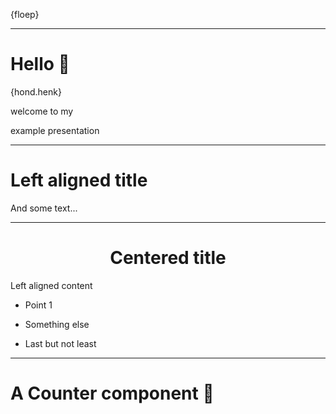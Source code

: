 

{floep}

<Hondenstront />

<Counter />

---


# Hello 👋

{hond.henk}

<Counter />

welcome to my

example presentation

---

<Top />
<Left>

# Left aligned title

And some text...

</Left>

---

<Top />
<Center>

# Centered title

</Center>

<Left>

Left aligned content

- Point 1

- Something else

- Last but not least

</Left>

---

# A Counter component 🤯

<Counter />
